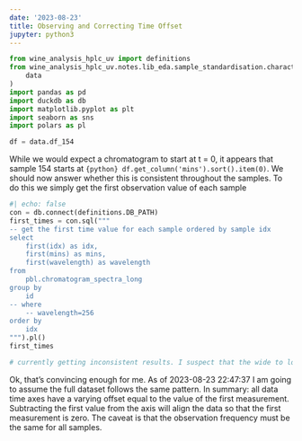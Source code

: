 ```yaml
---
date: '2023-08-23'
title: Observing and Correcting Time Offset
jupyter: python3
---
```



```python
from wine_analysis_hplc_uv import definitions
from wine_analysis_hplc_uv.notes.lib_eda.sample_standardisation.characterising_and_normalizing_time_axis import (
    data
)
import pandas as pd
import duckdb as db
import matplotlib.pyplot as plt
import seaborn as sns
import polars as pl

df = data.df_154
```


While we would expect a chromatogram to start at t = 0, it appears that sample 154 starts at `{python} df.get_column('mins').sort().item(0)`. We should now answer whether this is consistent throughout the samples. To do this we simply get the first observation value of each sample

```python
#| echo: false
con = db.connect(definitions.DB_PATH)
first_times = con.sql("""
-- get the first time value for each sample ordered by sample idx
select
    first(idx) as idx,
    first(mins) as mins,
    first(wavelength) as wavelength
from
    pbl.chromatogram_spectra_long
group by
    id
-- where
    -- wavelength=256
order by
    idx
""").pl()
first_times

# currently getting inconsistent results. I suspect that the wide to long transformation has messed up the time order
```




Ok, that's convincing enough for me. As of 2023-08-23 22:47:37 I am going to assume the full dataset follows the same pattern. In summary: all data time axes have a varying offset equal to the value of the first measurement. Subtracting the first value from the axis will align the data so that the first measurement is zero. The caveat is that the observation frequency must be the same for all samples.

